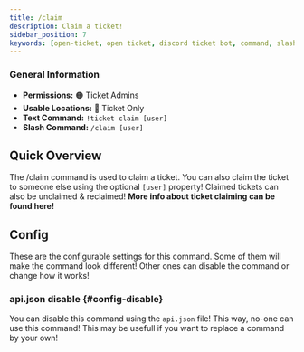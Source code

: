 ```yaml
---
title: /claim
description: Claim a ticket!
sidebar_position: 7
keywords: [open-ticket, open ticket, discord ticket bot, command, slash command, claim]
---
```

<head>
    <link rel="apple-touch-icon" href="/img/logo_vertical.png"/>
</head>

### General Information
- **Permissions:** 🟠 Ticket Admins
- **Usable Locations:** 🔴 Ticket Only
- **Text Command:** `!ticket claim [user]`
- **Slash Command:** `/claim [user]`

## Quick Overview
The /claim command is used to claim a ticket. You can also claim the ticket to someone else using the optional `[user]` property!
Claimed tickets can also be unclaimed & reclaimed!
**More info about ticket claiming <InlineLink isdoc="true" url="docs/system/ticket-flow#claiming">can be found here</InlineLink>!**

<ScaleImage src="/img/docs-v3/commands/claim.png" alt="Image of /claim command" size="50%"></ScaleImage>

## Config
These are the <InlineLink url="docs/config/general" isdoc="true">configurable settings</InlineLink> for this command.
Some of them will make the command look different!
Other ones can disable the command or change how it works!

### <InlineLink url="docs/config/api" isdoc="true"><M color="red">api.json</M></InlineLink> disable \{#config-disable}
You can disable this command using the `api.json` file! This way, no-one can use this command!
This may be usefull if you want to replace a command by your own!